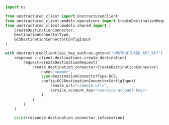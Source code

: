 ```python Python SDK
import os

from unstructured_client import UnstructuredClient
from unstructured_client.models.operations import CreateDestinationRequest
from unstructured_client.models.shared import (
    CreateDestinationConnector,
    DestinationConnectorType,
    GCSDestinationConnectorConfigInput
)

with UnstructuredClient(api_key_auth=os.getenv("UNSTRUCTURED_API_KEY")) as client:
    response = client.destinations.create_destination(
        request=CreateDestinationRequest(
            create_destination_connector=CreateDestinationConnector(
                name="<name>",
                type=DestinationConnectorType.GCS,
                config=GCSDestinationConnectorConfigInput(
                    remote_url="<remote-url>",
                    service_account_key="<service-account-key>"
                )
            )
        )
    )

    print(response.destination_connector_information)
```